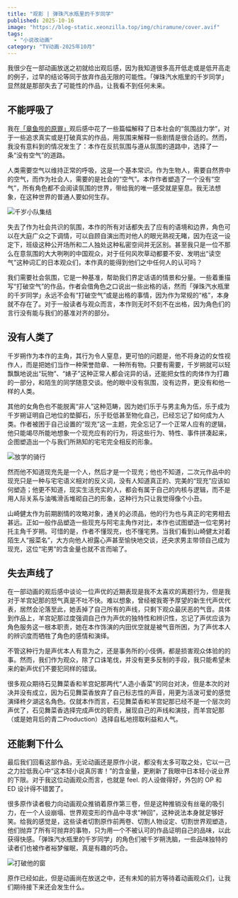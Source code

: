 ```yaml
---
title: "观影 | 弹珠汽水瓶里的千岁同学"
published: 2025-10-16
image: "https://blog-static.xeonzilla.top/img/chiramune/cover.avif"
tags: 
  - "小说改动画"
category: "TV动画-2025年10月"
---
```


我很少在一部动画放送之初就给出观后感，因为我知道很多高开低走或是低开高走的例子，过早的结论等同于放弃作品无限的可能性。「弹珠汽水瓶里的千岁同学」显然就是那部失去了可能性的作品，让我看不到任何未来。

## 不能呼吸了

我在[「章鱼哔的原罪」](/posts/takopii_no_genzai/)观后感中花了一些篇幅解释了日本社会的“氛围战力学”，对于一些追求真实或是打破真实的作品，用氛围来解释一些剧情是很合适的。然而，我没有意料到的情况发生了：本作在反抗氛围与遵从氛围的道路中，选择了一条“没有空气”的道路。

人类需要空气以维持正常的呼吸，这是一个基本常识。作为生物人，需要自然界中的空气，而作为社会人，需要的是社会的“空气”。本作作者塑造了一个没有“空气”，所有角色都不会阅读氛围的世界，带给我的唯一感受就是窒息。我无法想象，在这种世界的普通人要如何生存。

![千岁小队集结](https://blog-static.xeonzilla.top/img/chiramune/01.avif "千岁小队集结")

失去了作为社会共识的氛围，本作的所有对话都失去了应有的语境和边界，角色可以在大庭广众之下调情，可以自顾自演出而对他人的眼光熟视无睹，因为在这一设定下，班级这种公开场所和二人独处这种私密空间并无区别。甚至我只是一位不那么在意氛围的大大咧咧的中国观众，对于任何风吹草动都要不安、发明出“读空气”这种词汇的日本观众们，本作真的能得到他们之中任何人的认可吗？

我们需要社会氛围，它是一种基准，帮助我们界定话语的情景和分量。一些着重描写“打破空气”的作品，作者会借角色之口说出一些出格的话，然而「弹珠汽水瓶里的千岁同学」永远不会有“打破空气”或是出格的事情，因为作为常规的“格”，本身就不存在了。对于一般读者与观众而言，本作则无时不刻不在出格，因为角色们的言行没有能与我们的基准对齐的部分。

## 没有人类了

千岁朔作为本作的主角，其行为令人窒息，更可怕的问题是，他不将身边的女性视作人，而是把她们当作一种荣誉勋章、一种所有物。只要有需要，千岁朔就可以轻飘飘地说出“玩物”、“婊子”这种正常人都会诧异的话，还能把女性的肉体作为打趣的一部分，和陌生的同学随意交谈。他的眼中没有氛围，没有边界，更没有和他一样的人类。

其他的女角色也不能脱离“非人”这种范畴，因为她们乐于与男主角为伍，乐于成为千岁朔证明自己地位的垫脚石，乐于贬低甚至物化自己，已经忘记了如何成为人类。作者被困于自己设置的“现充”这一主题，完全忘记了一个正常人应有的逻辑，他只能竭尽所能地想象一个现充应有的行为，将这些行为、特性、事件拼凑起来，企图塑造出一个与我们所熟知的宅宅完全相反的形象。

![放学的骑行](https://blog-static.xeonzilla.top/img/chiramune/02.avif "放学的骑行")

然而他不知道现充先是一个人，然后才是一个现充；他也不知道，二次元作品中的现充只是一种与宅宅语义相对的反义词，没有人知道真正的、完美的“现充”应该如何塑造；他更不知道，现实生活充实的人，都会有属于自己的内核与逻辑，而不是用人际关系与油嘴滑舌堆砌自己的形象，这种行为只让我觉得像个小丑。

山崎健太作为前期剧情的攻略对象，通关的必须品，他的行为也与真正的宅男相去甚远。正如一般作品塑造一些现充与阿宅主角作对比，本作也试图塑造一位宅男衬托主角千岁朔。可惜的是，作者不懂现充，也不懂宅男。当我们看到山崎健太对着陌生人“报菜名”，大方向他人袒露心声甚至愉快地交谈，还央求男主带领自己成为现充，这位“宅男”的含金量也就不言而喻了。

## 失去声线了

在一部动画的观后感中谈论一位声优的近期表现是我不太喜欢的离题行为，但是我对于羊宫妃那的怒气真是不吐不快。难以想象，曾经被我寄予厚望的新生代声优代表，居然会沦落至此，她丢掉了自己所有的声线，只剩下观众最厌恶的气音。具体到作品上，羊宫妃那过度强调自己作为声优的独特性和辨识性，忘记了声优应该为角色服务这一根本职责，她在本作饰演的内田优空就是被气音所困，为了声优本人的辨识度而牺牲了角色的感情和演绎。

不管这种行为是声优本人有意为之，还是事务所的小伎俩，都是损害观众体验的的事。然而，我们作为观众，除了口诛笔伐，并没有更多反制的手段，我只能希望未来的新声优们不要犯同样的错误。

很多观众期待石见舞菜香和羊宫妃那两代“人造小香菜”的同台对决，但是本次的对决并没有成立，因为石见舞菜香放弃了自己标志性的声音，用更为活泼可爱的感觉演绎柊夕湖这名角色。仅就本作而言，石见舞菜香和羊宫妃那已经不是一个层次的声优了，石见舞菜香选择完成声优的职责，展现自己的声线和演技，而羊宫妃那（或是她背后的青二Production）选择自私地捞取利益和人气。

## 还能剩下什么

最后我们回看这部作品，无论动画还是原作小说，都没有太多可取之处，它以一己之力拉低我心中“这本轻小说真厉害！”的含金量，更刷新了我眼中日本轻小说业界的下限。对于我这位动画观众而言，也就是 feel. 的人设做得好，外包的 OP 和 ED 设计得不错罢了。 

很多原作读者极力向动画观众推销着原作第三卷，但是这种推销没有丝毫的吸引力，在一个人设崩塌、世界观变形的作品中寻求“神回”，这种说法本身就足够好笑。给我的感觉是，这些读者切割原作前两卷、切割人物设定、切割世界观塑造，他们抛弃了所有可抛弃的事物，只为用一个不被认可的作品证明自己的品味，以此获得快感。「弹珠汽水瓶里的千岁同学」的角色们被千岁朔洗脑，一些品味独特的读者们也被作者裕梦催眠，真是有趣的巧合。

![打破他的窗](https://blog-static.xeonzilla.top/img/chiramune/03.avif "打破他的窗")

原作已经如此，但是动画尚在放送之中，还有未知的前方等待着动画观众们，让我们期待接下来还会发生什么。
